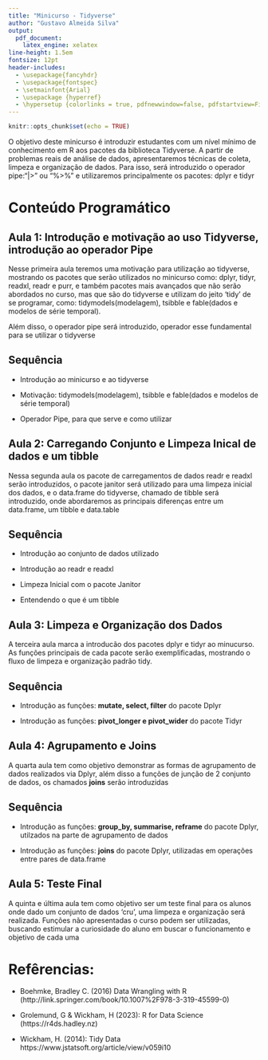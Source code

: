 ```yaml
---
title: "Minicurso - Tidyverse"
author: "Gustavo Almeida Silva"
output: 
  pdf_document:
    latex_engine: xelatex
line-height: 1.5em
fontsize: 12pt
header-includes:
  - \usepackage{fancyhdr}
  - \usepackage{fontspec}
  - \setmainfont{Arial}
  - \usepackage {hyperref}
  - \hypersetup {colorlinks = true, pdfnewwindow=false, pdfstartview=FitH, linkcolor = [rgb]{0.8666666667, 0.294117647058, 0.223529411764}, urlcolor =[rgb]{0.8666666667, 0.294117647058, 0.223529411764}}
---
```



\addtolength{\footskip}{-0.8cm}
\pagestyle{fancyplain}

```r
knitr::opts_chunk$set(echo = TRUE)
```


O objetivo deste minicurso é introduzir estudantes com um nível mínimo de conhecimento em R aos pacotes da biblioteca Tidyverse. A partir de problemas reais de análise de dados, apresentaremos técnicas de coleta, limpeza e organização de dados. Para isso, será introduzido o operador pipe:"|>" ou "%>%" e utilizaremos principalmente os pacotes: dplyr e tidyr

# Conteúdo Programático

## Aula 1: Introdução e motivação ao uso Tidyverse, introdução ao operador Pipe

Nesse primeira aula teremos uma motivação para utilização ao tidyverse, mostrando os pacotes que serão utilizados no minicurso como: dplyr, tidyr, readxl, readr e purr, e também pacotes mais avançados que não serão abordados no curso, mas que são do tidyverse e utilizam do jeito 'tidy' de se programar, como: tidymodels(modelagem), tsibble e fable(dados e modelos de série temporal).

Além disso, o operador pipe será introduzido, operador esse fundamental para se utilizar o tidyverse

## Sequência

* Introdução ao minicurso e ao tidyverse

* Motivação: tidymodels(modelagem), tsibble e fable(dados e modelos de série temporal)

* Operador Pipe, para que serve e como utilizar


## Aula 2: Carregando Conjunto e Limpeza Inical de dados e um tibble

Nessa segunda aula os pacote de carregamentos de dados readr e readxl serão introduzidos, o pacote janitor será utilizado para uma limpeza inicial dos dados, e o data.frame do tidyverse, chamado de tibble será introduzido, onde abordaremos as principais diferenças entre um data.frame, um tibble e data.table

## Sequência

* Introdução ao conjunto de dados utilizado

* Introdução ao readr e readxl

* Limpeza Inicial com o pacote Janitor

* Entendendo o que é um tibble


## Aula 3: Limpeza e Organização dos Dados

A terceira aula marca a introducão dos pacotes dplyr e tidyr ao minucurso. As funções principais de cada pacote serão exemplificadas, mostrando o fluxo de limpeza e organização padrão tidy.

## Sequência

* Introdução as funções: **mutate, select, filter** do pacote Dplyr

* Introdução as funções: **pivot_longer e pivot_wider** do pacote Tidyr

## Aula 4: Agrupamento e Joins

A quarta aula tem como objetivo demonstrar as formas de agrupamento de dados realizados via Dplyr, além disso a funções de junção de 2 conjunto de dados, os chamados **joins** serão introduzidas

## Sequência

* Introdução as funções: **group_by, summarise, reframe** do pacote Dplyr, utilzados na parte de agrupamento de dados

* Introdução as funções: **joins** do pacote Dplyr, utilizadas em operações entre pares de data.frame

## Aula 5: Teste Final

A quinta e última aula tem como objetivo ser um teste final para os alunos onde dado um conjunto de dados 'cru', uma limpeza e organização será realizada. Funções não apresentadas o curso podem ser utilizadas, buscando estimular a curiosidade do aluno em buscar o funcionamento e objetivo de cada uma


# Refêrencias:

* Boehmke, Bradley C. (2016) Data Wrangling with R (http://link.springer.com/book/10.1007%2F978-3-319-45599-0)

* Grolemund, G & Wickham, H (2023): R for Data Science (https://r4ds.hadley.nz)

* Wickham, H. (2014): Tidy Data https://www.jstatsoft.org/article/view/v059i10




